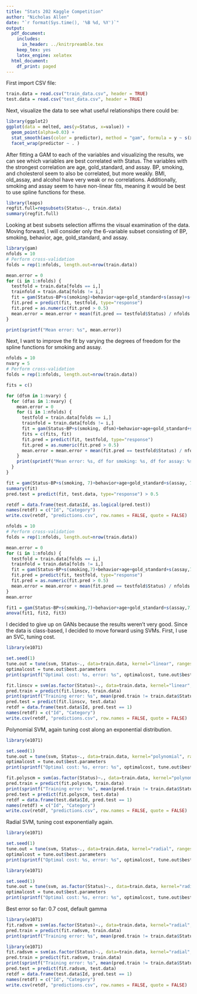 ```yaml
---
title: "Stats 202 Kaggle Competition"
author: "Nicholas Allen"
date: "`r format(Sys.time(), '%B %d, %Y')`"
output:
  pdf_document:
    includes:
      in_header: ../knitrpreamble.tex
    keep_tex: yes
    latex_engine: xelatex
  html_document:
    df_print: paged
---
```


First import CSV file:

```r
train.data = read.csv("train_data.csv", header = TRUE)
test.data = read.csv("test_data.csv", header = TRUE)
```

Next, visualize the data to see what useful relationships there could be:

```r
library(ggplot2)
ggplot(data = melted, aes(y=Status, x=value)) +
  geom_point(alpha=0.03) +
  stat_smooth(aes(color = predictor), method = "gam", formula = y ~ s(x), show.legend = FALSE) + 
  facet_wrap(predictor ~ . )
```

After fitting a GAM to each of the variables and visualizing the results, we can see which variables are best correlated with Status. The variables with the strongest correlation are age, gold_standard, and assay. BP, smoking, and cholesterol seem to also be correlated, but more weakly. BMI, old_assay, and alcohol have very weak or no correlations. Additionally, smoking and assay seem to have non-linear fits, meaning it would be best to use spline functions for these.

```r
library(leaps)
regfit.full=regsubsets(Status~., train.data)
summary(regfit.full)
```

Looking at best subsets selection affirms the visual examination of the data. Moving forward, I will consider only the 6-variable subset consisting of BP, smoking, behavior, age, gold_standard, and assay. 

```r
library(gam)
nfolds = 10
# Perform cross-validation
folds = rep(1:nfolds, length.out=nrow(train.data))

mean.error = 0
for (i in 1:nfolds) {
  testfold = train.data[folds == i,]
  trainfold = train.data[folds != i,]
  fit = gam(Status~BP+s(smoking)+behavior+age+gold_standard+s(assay)+s(alcohol), family="binomial", data=trainfold)
  fit.pred = predict(fit, testfold, type="response")
  fit.pred = as.numeric(fit.pred > 0.5)
  mean.error = mean.error + mean(fit.pred == testfold$Status) / nfolds
}

print(sprintf("Mean error: %s", mean.error))
```

Next, I want to improve the fit by varying the degrees of freedom for the spline functions for smoking and assay.

```r
nfolds = 10
nvary = 5
# Perform cross-validation
folds = rep(1:nfolds, length.out=nrow(train.data))

fits = c()

for (dfsm in 1:nvary) {
  for (dfas in 1:nvary) {
    mean.error = 0
    for (i in 1:nfolds) {
      testfold = train.data[folds == i,]
      trainfold = train.data[folds != i,]
      fit = gam(Status~BP+s(smoking, dfsm)+behavior+age+gold_standard+s(assay, dfas)+s(alcohol), family="binomial", data=trainfold)
      fits = c(fits, fit)
      fit.pred = predict(fit, testfold, type="response")
      fit.pred = as.numeric(fit.pred > 0.5)
      mean.error = mean.error + mean(fit.pred == testfold$Status) / nfolds
    }
    print(sprintf("Mean error: %s, df for smoking: %s, df for assay: %s", mean.error, dfsm, dfas))
  }
}
```

```r
fit = gam(Status~BP+s(smoking, 7)+behavior+age+gold_standard+s(assay, 7), family="binomial", data=trainfold)
summary(fit)
pred.test = predict(fit, test.data, type="response") > 0.5

retdf = data.frame(test.data$Id, as.logical(pred.test))
names(retdf) = c("Id", "Category")
write.csv(retdf, "predictions.csv", row.names = FALSE, quote = FALSE)
```

```r
nfolds = 10
# Perform cross-validation
folds = rep(1:nfolds, length.out=nrow(train.data))

mean.error = 0
for (i in 1:nfolds) {
  testfold = train.data[folds == i,]
  trainfold = train.data[folds != i,]
  fit = gam(Status~BP+s(smoking,7)+behavior+age+gold_standard+s(assay,7)+s(alcohol,3), family="binomial", data=trainfold)
  fit.pred = predict(fit, testfold, type="response")
  fit.pred = as.numeric(fit.pred > 0.5)
  mean.error = mean.error + mean(fit.pred == testfold$Status) / nfolds
}
mean.error
```
```r
fit1 = gam(Status~BP+s(smoking,7)+behavior+age+gold_standard+s(assay,7)+s(alcohol,3), family="binomial", data=trainfold)
anova(fit1, fit2, fit3)
```

I decided to give up on GANs because the results weren't very good. Since the data is class-based, I decided to move forward using SVMs. First, I use an SVC, tuning cost.

```r
library(e1071)

set.seed(1)
tune.out = tune(svm, Status~., data=train.data, kernel="linear", ranges=list(cost=c(seq(0.01, 0.1, 0.01), seq(0.2, 1, 0.1), seq(2, 10, 1))))
optimalcost = tune.out$best.parameters
print(sprintf("Optimal cost: %s, error: %s", optimalcost, tune.out$best.performance))

```
```r
fit.linscv = svm(as.factor(Status)~., data=train.data, kernel="linear", cost=0.01)
pred.train = predict(fit.linscv, train.data)
print(sprintf("Training error: %s", mean(pred.train != train.data$Status)))
pred.test = predict(fit.linscv, test.data)
retdf = data.frame(test.data$Id, pred.test == 1)
names(retdf) = c("Id", "Category")
write.csv(retdf, "predictions.csv", row.names = FALSE, quote = FALSE)
```
Polynomial SVM, again tuning cost along an exponential distribution.

```r
library(e1071)

set.seed(1)
tune.out = tune(svm, Status~., data=train.data, kernel="polynomial", ranges=list(degree=1:7,cost=c(seq(0.01, 0.1, 0.01), seq(0.2, 1, 0.1), seq(2, 10, 1))))
optimalcost = tune.out$best.parameters
print(sprintf("Optimal cost: %s, error: %s", optimalcost, tune.out$best.performance))

```

```r
fit.polyscm = svm(as.factor(Status)~., data=train.data, kernel="polynomial", cost=0.2)
pred.train = predict(fit.polyscm, train.data)
print(sprintf("Training error: %s", mean(pred.train != train.data$Status)))
pred.test = predict(fit.polyscm, test.data)
retdf = data.frame(test.data$Id, pred.test == 1)
names(retdf) = c("Id", "Category")
write.csv(retdf, "predictions.csv", row.names = FALSE, quote = FALSE)
```

Radial SVM, tuning cost exponentially again.

```r
library(e1071)

set.seed(1)
tune.out = tune(svm, Status~., data=train.data, kernel="radial", ranges=list(cost=c(seq(0.01, 0.1, 0.01), seq(0.2, 1, 0.1), seq(2, 10, 1))))
optimalcost = tune.out$best.parameters
print(sprintf("Optimal cost: %s, error: %s", optimalcost, tune.out$best.performance))

```

```r
library(e1071)

set.seed(1)
tune.out = tune(svm, as.factor(Status)~., data=train.data, kernel="radial", ranges=list(cost=seq(0.9, 1.0, 0.01)))
optimalcost = tune.out$best.parameters
print(sprintf("Optimal cost: %s, error: %s", optimalcost, tune.out$best.performance))

```

Best error so far: 0.7 cost, default gamma

```r
library(e1071)
fit.radsvm = svm(as.factor(Status)~., data=train.data, kernel="radial", cost=0.7)
pred.train = predict(fit.radsvm, train.data)
print(sprintf("Training error: %s", mean(pred.train != train.data$Status)))
```

```r
library(e1071)
fit.radsvm = svm(as.factor(Status)~., data=train.data, kernel="radial", cost=0.7)
pred.train = predict(fit.radsvm, train.data)
print(sprintf("Training error: %s", mean(pred.train != train.data$Status)))
pred.test = predict(fit.radsvm, test.data)
retdf = data.frame(test.data$Id, pred.test == 1)
names(retdf) = c("Id", "Category")
write.csv(retdf, "predictions.csv", row.names = FALSE, quote = FALSE)
```

